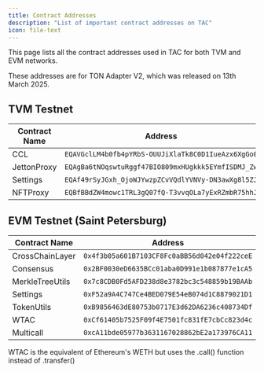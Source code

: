 ```yaml
---
title: Contract Addresses
description: "List of important contract addresses on TAC"
icon: file-text
---
```


This page lists all the contract addresses used in TAC for both TVM and EVM networks.

<Info>
  These addresses are for TON Adapter V2, which was released on 13th March 2025.
</Info>

## TVM Testnet

| Contract Name | Address                                            |
| ------------- | -------------------------------------------------- |
| CCL           | `EQAVGclLM4b0fb4pYRbS-OUUJiXlaTk8C0D1IueAzx6XgGo0` |
| JettonProxy   | `EQAgBa6tNOqswtuRggf47BIO809mxHUgkkk5EYmfISDMJ_Zw` |
| Settings      | `EQAf49rSyJGxh_OjoWJYwzpZCvVQdlYVNVy-DN3awXg8l5ZJ` |
| NFTProxy      | `EQBfBBdZW4mowc1TRL3gQ07fQ-T3vvqOLa7yExRZmbR75hhJ` |

## EVM Testnet (Saint Petersburg)

| Contract Name   | Address                                      |
| --------------- | -------------------------------------------- |
| CrossChainLayer | `0x4f3b05a601B7103CF8Fc0aBB56d042e04f222ceE` |
| Consensus       | `0x2BF0030eD6635BCc01aba0D991e1b087877e1cA5` |
| MerkleTreeUtils | `0x7c8CDB0Fd5AFD238d8e3782bc3c548859b19BAAb` |
| Settings        | `0xF52a9A4C747Ce4BED079E54eB074d1C8879021D1` |
| TokenUtils      | `0xB9856463dE80753b0717E3d62DA6236c408734Df` |
| WTAC            | `0xCf61405b7525F09f4E7501fc831fE7cbCc823d4c` |
| Multicall       | `0xcA11bde05977b3631167028862bE2a173976CA11` |

<Info>
  WTAC is the equivalent of Ethereum's WETH but uses the .call() function
  instead of .transfer()
</Info>
